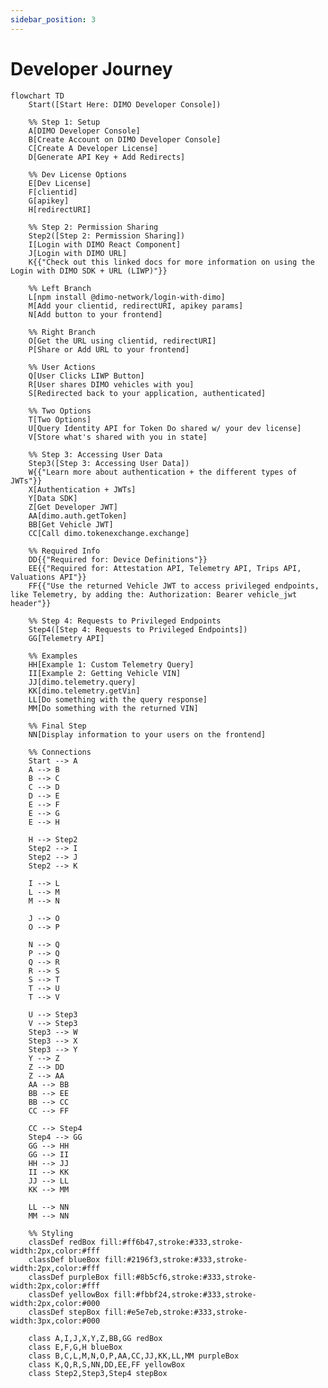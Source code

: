 ```yaml
---
sidebar_position: 3
---
```


# Developer Journey

```mermaid
flowchart TD
    Start([Start Here: DIMO Developer Console])

    %% Step 1: Setup
    A[DIMO Developer Console]
    B[Create Account on DIMO Developer Console]
    C[Create A Developer License]
    D[Generate API Key + Add Redirects]

    %% Dev License Options
    E[Dev License]
    F[clientid]
    G[apikey]
    H[redirectURI]

    %% Step 2: Permission Sharing
    Step2([Step 2: Permission Sharing])
    I[Login with DIMO React Component]
    J[Login with DIMO URL]
    K{{"Check out this linked docs for more information on using the Login with DIMO SDK + URL (LIWP)"}}

    %% Left Branch
    L[npm install @dimo-network/login-with-dimo]
    M[Add your clientid, redirectURI, apikey params]
    N[Add button to your frontend]

    %% Right Branch
    O[Get the URL using clientid, redirectURI]
    P[Share or Add URL to your frontend]

    %% User Actions
    Q[User Clicks LIWP Button]
    R[User shares DIMO vehicles with you]
    S[Redirected back to your application, authenticated]

    %% Two Options
    T[Two Options]
    U[Query Identity API for Token Do shared w/ your dev license]
    V[Store what's shared with you in state]

    %% Step 3: Accessing User Data
    Step3([Step 3: Accessing User Data])
    W{{"Learn more about authentication + the different types of JWTs"}}
    X[Authentication + JWTs]
    Y[Data SDK]
    Z[Get Developer JWT]
    AA[dimo.auth.getToken]
    BB[Get Vehicle JWT]
    CC[Call dimo.tokenexchange.exchange]

    %% Required Info
    DD{{"Required for: Device Definitions"}}
    EE{{"Required for: Attestation API, Telemetry API, Trips API, Valuations API"}}
    FF{{"Use the returned Vehicle JWT to access privileged endpoints, like Telemetry, by adding the: Authorization: Bearer vehicle_jwt header"}}

    %% Step 4: Requests to Privileged Endpoints
    Step4([Step 4: Requests to Privileged Endpoints])
    GG[Telemetry API]

    %% Examples
    HH[Example 1: Custom Telemetry Query]
    II[Example 2: Getting Vehicle VIN]
    JJ[dimo.telemetry.query]
    KK[dimo.telemetry.getVin]
    LL[Do something with the query response]
    MM[Do something with the returned VIN]

    %% Final Step
    NN[Display information to your users on the frontend]

    %% Connections
    Start --> A
    A --> B
    B --> C
    C --> D
    D --> E
    E --> F
    E --> G
    E --> H

    H --> Step2
    Step2 --> I
    Step2 --> J
    Step2 --> K

    I --> L
    L --> M
    M --> N

    J --> O
    O --> P

    N --> Q
    P --> Q
    Q --> R
    R --> S
    S --> T
    T --> U
    T --> V

    U --> Step3
    V --> Step3
    Step3 --> W
    Step3 --> X
    Step3 --> Y
    Y --> Z
    Z --> DD
    Z --> AA
    AA --> BB
    BB --> EE
    BB --> CC
    CC --> FF

    CC --> Step4
    Step4 --> GG
    GG --> HH
    GG --> II
    HH --> JJ
    II --> KK
    JJ --> LL
    KK --> MM

    LL --> NN
    MM --> NN

    %% Styling
    classDef redBox fill:#ff6b47,stroke:#333,stroke-width:2px,color:#fff
    classDef blueBox fill:#2196f3,stroke:#333,stroke-width:2px,color:#fff
    classDef purpleBox fill:#8b5cf6,stroke:#333,stroke-width:2px,color:#fff
    classDef yellowBox fill:#fbbf24,stroke:#333,stroke-width:2px,color:#000
    classDef stepBox fill:#e5e7eb,stroke:#333,stroke-width:3px,color:#000

    class A,I,J,X,Y,Z,BB,GG redBox
    class E,F,G,H blueBox
    class B,C,L,M,N,O,P,AA,CC,JJ,KK,LL,MM purpleBox
    class K,Q,R,S,NN,DD,EE,FF yellowBox
    class Step2,Step3,Step4 stepBox

```
